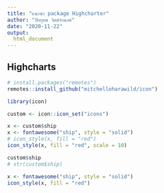 ```yaml
---
title: "แนะนำ package Highcharter"
author: "ปิยยุทธ จิตต์จำนงค์"
date: "2020-11-22"
output: 
  html_document
---
```


## Highcharts
```r
# install.packages("remotes")
remotes::install_github("mitchelloharawild/icon")
```

```r
library(icon)
```

```r
custom <- icon::icon_set("icons")
```

```r
x <- custom$ship
x <- fontawesome("ship", style = "solid")
# icon_style(x, fill = "red")
icon_style(x, fill = "red", scale = 10)
```

```r
custom$ship
# str(custom$ship)

x <- fontawesome("ship", style = "solid")
icon_style(x, fill = "red")
```
